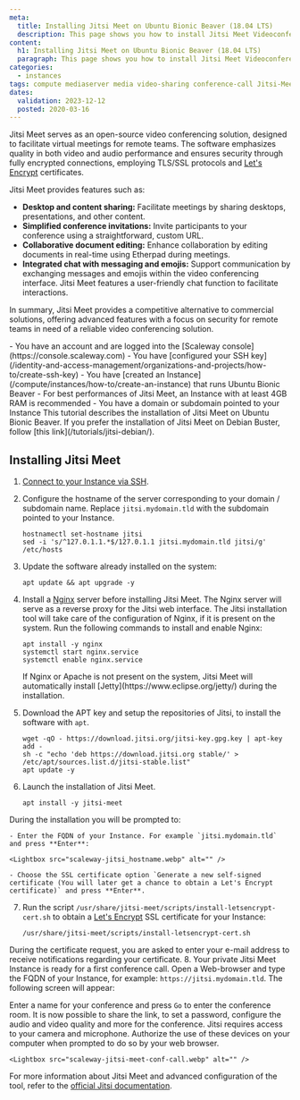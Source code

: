 ```yaml
---
meta:
  title: Installing Jitsi Meet on Ubuntu Bionic Beaver (18.04 LTS)
  description: This page shows you how to install Jitsi Meet Videoconferencing on Ubuntu Bionic Beaver (18.04 LTS)
content:
  h1: Installing Jitsi Meet on Ubuntu Bionic Beaver (18.04 LTS)
  paragraph: This page shows you how to install Jitsi Meet Videoconferencing on Ubuntu Bionic Beaver (18.04 LTS)
categories:
  - instances
tags: compute mediaserver media video-sharing conference-call Jitsi-Meet Ubuntu-Bionic-Beaver
dates:
  validation: 2023-12-12
  posted: 2020-03-16
---
```


Jitsi Meet serves as an open-source video conferencing solution, designed to facilitate virtual meetings for remote teams. The software emphasizes quality in both video and audio performance and ensures security through fully encrypted connections, employing TLS/SSL protocols and [Let's Encrypt](https://letsencrypt.org/) certificates.

Jitsi Meet provides features such as:

* **Desktop and content sharing:** Facilitate meetings by sharing desktops, presentations, and other content.
* **Simplified conference invitations:** Invite participants to your conference using a straightforward, custom URL.
* **Collaborative document editing:** Enhance collaboration by editing documents in real-time using Etherpad during meetings.
* **Integrated chat with messaging and emojis:** Support communication by exchanging messages and emojis within the video conferencing interface. Jitsi Meet features a user-friendly chat function to facilitate interactions.

In summary, Jitsi Meet provides a competitive alternative to commercial solutions, offering advanced features with a focus on security for remote teams in need of a reliable video conferencing solution.

<Macro id="iam-requirements" />

<Message type="requirement">
  - You have an account and are logged into the [Scaleway console](https://console.scaleway.com)
  - You have [configured your SSH key](/identity-and-access-management/organizations-and-projects/how-to/create-ssh-key)
  -  You have [created an Instance](/compute/instances/how-to/create-an-instance) that runs Ubuntu Bionic Beaver
  - For best performances of Jitsi Meet, an Instance with at least 4GB RAM is recommended
  - You have a domain or subdomain pointed to your Instance
</Message>

<Message type="note">
  This tutorial describes the installation of Jitsi Meet on Ubuntu Bionic Beaver. If you prefer the installation of Jitsi Meet on Debian Buster, follow [this link](/tutorials/jitsi-debian/).
</Message>

## Installing Jitsi Meet

1. [Connect to your Instance via SSH](/compute/instances/how-to/create-an-instance/).
2. Configure the hostname of the server corresponding to your domain / subdomain name. Replace `jitsi.mydomain.tld` with the subdomain pointed to your Instance.
    ```
    hostnamectl set-hostname jitsi
    sed -i 's/^127.0.1.1.*$/127.0.1.1 jitsi.mydomain.tld jitsi/g' /etc/hosts
    ```
3. Update the software already installed on the system:
    ```
    apt update && apt upgrade -y
    ```
4. Install a [Nginx](https://nginx.org) server before installing Jitsi Meet. The Nginx server will serve as a reverse proxy for the Jitsi web interface. The Jitsi installation tool will take care of the configuration of Nginx, if it is present on the system. Run the following commands to install and enable Nginx:
    ```
    apt install -y nginx
    systemctl start nginx.service
    systemctl enable nginx.service
    ```

    <Message type="important">
        If Nginx or Apache is not present on the system, Jitsi Meet will automatically install [Jetty](https://www.eclipse.org/jetty/) during the installation.
    </Message>

5. Download the APT key and setup the repositories of Jitsi, to install the software with `apt`.
    ```
    wget -qO - https://download.jitsi.org/jitsi-key.gpg.key | apt-key add -
    sh -c "echo 'deb https://download.jitsi.org stable/' > /etc/apt/sources.list.d/jitsi-stable.list"
    apt update -y
    ```
6. Launch the installation of Jitsi Meet.
    ```
    apt install -y jitsi-meet
    ```

  During the installation you will be prompted to:

    - Enter the FQDN of your Instance. For example `jitsi.mydomain.tld` and press **Enter**:

    <Lightbox src="scaleway-jitsi_hostname.webp" alt="" />

    - Choose the SSL certificate option `Generate a new self-signed certificate (You will later get a chance to obtain a Let's Encrypt certificate)` and press **Enter**.
7. Run the script `/usr/share/jitsi-meet/scripts/install-letsencrypt-cert.sh` to obtain a [Let's Encrypt](https://letsencrypt.org) SSL certificate for your Instance:
    ```
    /usr/share/jitsi-meet/scripts/install-letsencrypt-cert.sh
    ```

  During the certificate request, you are asked to enter your e-mail address to receive notifications regarding your certificate.
8. Your private Jitsi Meet Instance is ready for a first conference call. Open a Web-browser and type the FQDN of your Instance, for example: `https://jitsi.mydomain.tld`. The following screen will appear:
    <Lightbox src="scaleway-jitsi_home.webp" alt="" />

  Enter a name for your conference and press `Go` to enter the conference room. It is now possible to share the link, to set a password, configure the audio and video quality and more for the conference.
    <Message type="important">
        Jitsi requires access to your camera and microphone. Authorize the use of these devices on your computer when prompted to do so by your web browser.
    </Message>

    <Lightbox src="scaleway-jitsi-meet-conf-call.webp" alt="" />

For more information about Jitsi Meet and advanced configuration of the tool, refer to the [official Jitsi documentation](https://jitsi.github.io/handbook/docs/intro/).